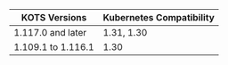| KOTS Versions          | Kubernetes Compatibility    |
|------------------------|-----------------------------|
| 1.117.0 and later      | 1.31, 1.30                  |
| 1.109.1 to 1.116.1     | 1.30                        |
